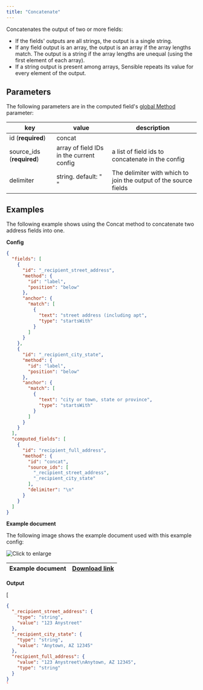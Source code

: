 ```yaml
---
title: "Concatenate"
---
```


Concatenates the output of two or more fields:

* If the fields' outputs are all strings, the output is a single string.
* If any field output is an array, the output is an array if the array lengths match. The output is a string if the array lengths are unequal (using the first element of each array).
* If a string output is present among arrays, Sensible repeats its value for every element of the output.

## Parameters

The following parameters are in the computed field's [global Method](https://sensible-87.mintlify.app/senseml-reference/computed-field-methods/overview#parameters) parameter: 

| key                        | value                                    | description                                                      |
| -------------------------- | ---------------------------------------- | ---------------------------------------------------------------- |
| id (**required**)          | concat                                   |                                                                  |
| source\_ids (**required**) | array of field IDs in the current config | a list of field ids to concatenate in the config                 |
| delimiter                  | string. default: " "                     | The delimiter with which to join the output of the source fields |

## Examples

The following example shows using the Concat method to concatenate two address fields into one.

**Config**

```JSON JSON 
{
  "fields": [
    {
      "id": "_recipient_street_address",
      "method": {
        "id": "label",
        "position": "below"
      },
      "anchor": {
        "match": [
          {
            "text": "street address (including apt",
            "type": "startsWith"
          }
        ]
      }
    },
    {
      "id": "_recipient_city_state",
      "method": {
        "id": "label",
        "position": "below"
      },
      "anchor": {
        "match": [
          {
            "text": "city or town, state or province",
            "type": "startsWith"
          }
        ]
      }
    }
  ],
  "computed_fields": [
    {
      "id": "recipient_full_address",
      "method": {
        "id": "concat",
        "source_ids": [
          "_recipient_street_address",
          "_recipient_city_state"
        ],
        "delimiter": "\n"
      }
    }
  ]
}
```
**Example document**

The following image shows the example document used with this example config:

![Click to enlarge](/images/concat.png)

| Example document | [Download link](https://raw.githubusercontent.com/sensible-hq/sensible-docs/main/readme-sync/assets/v0/pdfs/concat.pdf) |
| ---------------- | ----------------------------------------------------------------------------------------------------------------------- |

**Output**

\[

```json
{
  "_recipient_street_address": {
    "type": "string",
    "value": "123 Anystreet"
  },
  "_recipient_city_state": {
    "type": "string",
    "value": "Anytown, AZ 12345"
  },
  "recipient_full_address": {
    "value": "123 Anystreet\nAnytown, AZ 12345",
    "type": "string"
  }
}
`